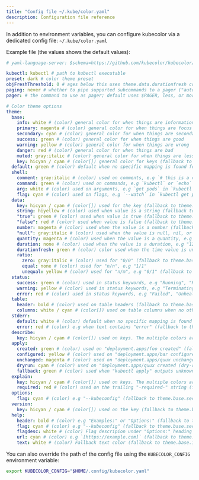 ```yaml
---
title: "Config file ~/.kube/color.yaml"
description: Configuration file reference
---
```


In addition to environment variables, you can configure kubecolor via
a dedicated config file: `~/.kube/color.yaml`

Example file (the values shows the default values):

```yaml
# yaml-language-server: $schema=https://github.com/kubecolor/kubecolor/raw/main/config-schema.json

kubectl: kubectl # path to kubectl executable
preset: dark # color theme preset
objFreshThreshold: 0 # ages below this uses theme.data.durationfresh coloring
paging: never # whether to pipe supported subcommands to a pager ("auto" or "never")
pager: # the command to use as pager; default uses $PAGER, less, or more

# Color theme options
theme:
  base:
    info: white # (color) general color for when things are informational
    primary: magenta # (color) general color for when things are focus
    secondary: cyan # (color) general color for when things are secondary focus
    success: green # (color) general color for when things are good
    warning: yellow # (color) general color for when things are wrong
    danger: red # (color) general color for when things are bad
    muted: gray:italic # (color) general color for when things are less relevant
    key: hicyan / cyan # (color[]) general color for keys (fallback to [theme.base.secondary])
  default: green # (color) default when no specific mapping is found for the command
  shell:
    comment: gray:italic # (color) used on comments, e.g `# this is a comment` (fallback to theme.base.muted)
    command: green # (color) used on commands, e.g `kubectl` or `echo` (fallback to theme.base.success)
    arg: white # (color) used on arguments, e.g `get pods` in `kubectl get pods` (fallback to theme.base.info)
    flag: cyan # (color) used on flags, e.g `--watch` in `kubectl get pods --watch` (fallback to theme.base.secondary)
  data:
    key: hicyan / cyan # (color[]) used for the key (fallback to theme.base.key)
    string: hiyellow # (color) used when value is a string (fallback to theme.base.info)
    "true": green # (color) used when value is true (fallback to theme.base.success)
    "false": red # (color) used when value is false (fallback to theme.base.danger)
    number: magenta # (color) used when the value is a number (fallback to theme.base.primary)
    "null": gray:italic # (color) used when the value is null, nil, or none (fallback to theme.base.muted)
    quantity: magenta # (color) used when the value is a quantity, e.g "100m" or "5Gi" (fallback to theme.data.number)
    duration: none # (color) used when the value is a duration, e.g "12m" or "1d12h"
    durationfresh: green # (color) color used when the time value is under a certain delay (fallback to theme.base.success)
    ratio:
      zero: gray:italic # (color) used for "0/0" (fallback to theme.base.muted)
      equal: none # (color) used for "n/n", e.g "1/1"
      unequal: yellow # (color) used for "n/m", e.g "0/1" (fallback to theme.base.warning)
  status:
    success: green # (color) used in status keywords, e.g "Running", "Ready" (fallback to theme.base.success)
    warning: yellow # (color) used in status keywords, e.g "Terminating" (fallback to theme.base.warning)
    error: red # (color) used in status keywords, e.g "Failed", "Unhealthy" (fallback to theme.base.danger)
  table:
    header: bold # (color) used on table headers (fallback to theme.base.info)
    columns: white / cyan # (color[]) used on table columns when no other coloring applies such as status or duration coloring. The multiple colors are cycled based on column ID, from left to right. (fallback to [theme.base.info / theme.base.secondary])
  stderr:
    default: white # (color) default when no specific mapping is found for the output line (fallback to theme.base.info)
    error: red # (color) e.g when text contains "error" (fallback to theme.base.danger)
  describe:
    key: hicyan / cyan # (color[]) used on keys. The multiple colors are cycled based on indentation. (fallback to theme.base.key)
  apply:
    created: green # (color) used on "deployment.apps/foo created" (fallback to theme.base.success)
    configured: yellow # (color) used on "deployment.apps/bar configured" (fallback to theme.base.warning)
    unchanged: magenta # (color) used on "deployment.apps/quux unchanged" (fallback to theme.base.primary)
    dryrun: cyan # (color) used on "deployment.apps/quux created (dry-run)" (fallback to theme.base.secondary)
    fallback: green # (color) used when "kubectl apply" outputs unknown format (fallback to theme.base.success)
  explain:
    key: hicyan / cyan # (color[]) used on keys. The multiple colors are cycled based on indentation. (fallback to theme.base.key)
    required: red # (color) used on the trailing "-required-" string (fallback to theme.base.danger)
  options:
    flag: cyan # (color) e.g "--kubeconfig" (fallback to theme.base.secondary)
  version:
    key: hicyan / cyan # (color[]) used on the key (fallback to theme.base.key)
  help:
    header: bold # (color) e.g "Examples:" or "Options:" (fallback to theme.table.header)
    flag: cyan # (color) e.g "--kubeconfig" (fallback to theme.base.secondary)
    flagdesc: white # (color) Flag descripion under "Options:" heading (fallback to theme.base.info)
    url: cyan # (color) e.g `[https://example.com]` (fallback to theme.base.secondary)
    text: white # (color) Fallback text color (fallback to theme.base.info)
```

You can also override the path of the config file using the `KUBECOLOR_CONFIG`
environment variable:

```bash
export KUBECOLOR_CONFIG="$HOME/.config/kubecolor.yaml"
```
